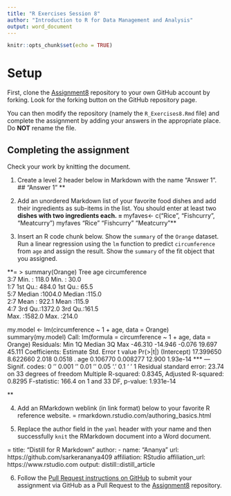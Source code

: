 ```yaml
---
title: "R Exercises Session 8"
author: "Introduction to R for Data Management and Analysis"
output: word_document
---
```


```r
knitr::opts_chunk$set(echo = TRUE)
```

# Setup

First, clone the [Assignment8][1] repository to your own GitHub account
by forking. Look for the forking button on the GitHub repository page.

You can then modify the repository (namely the `R_Exercises8.Rmd` file)
and complete the assignment by adding your answers in the appropriate
place. Do **NOT** rename the file.

## Completing the assignment

Check your work by knitting the document.

1. Create a level 2 header below in Markdown with the name "Answer 1".
##  "Answer 1"
**
2. Add an unordered Markdown list of your favorite food dishes and
add their ingredients as sub-items in the list. You should enter at least two**
dishes with two ingredients each.
=
**myfaves<- c("Rice", "Fishcurry", "Meatcurry")
 myfaves
 "Rice" "Fishcurry" "Meatcurry"**

3. Insert an R code chunk below. Show the `summary` of the `Orange` dataset.
Run a linear regression using the `lm` function to predict `circumference` from
`age` and assign the result. Show the `summary` of the fit object that you
assigned.

**= 
> summary(Orange)
 Tree       age         circumference  
 3:7   Min.   : 118.0   Min.   : 30.0  
 1:7   1st Qu.: 484.0   1st Qu.: 65.5  
 5:7   Median :1004.0   Median :115.0  
 2:7   Mean   : 922.1   Mean   :115.9  
 4:7   3rd Qu.:1372.0   3rd Qu.:161.5  
       Max.   :1582.0   Max.   :214.0  
       
       
my.model <- lm(circumference ~ 1 + age, data = Orange) summary(my.model)
Call: lm(formula = circumference ~ 1 + age, data = Orange)
Residuals: Min 1Q Median 3Q Max -46.310 -14.946 -0.076 19.697 45.111
Coefficients: Estimate Std. Error t value Pr(>|t|)
(Intercept) 17.399650 8.622660 2.018 0.0518 .
age 0.106770 0.008277 12.900 1.93e-14 *** — Signif. codes: 0 ‘’ 0.001 ‘’ 0.01 ‘’ 0.05 ‘.’ 0.1 ‘ ’ 1
Residual standard error: 23.74 on 33 degrees of freedom Multiple R-squared: 0.8345,
Adjusted R-squared: 0.8295 F-statistic: 166.4 on 1 and 33 DF, p-value: 1.931e-14

**

4. Add an RMarkdown weblink (in link format) below to your favorite R reference
website.
=
rmarkdown.rstudio.com/authoring_basics.html 



5. Replace the author field in the `yaml` header with your name and then
successfully `knit` the RMarkdown document into a Word document.

=
title: "Distill for R Markdown"
author:
  - name: "Ananya"
    url: https://github.com/sarkerananya409
    affiliation: RStudio
    affiliation_url: https://www.rstudio.com
output: distill::distill_article


6. Follow the [Pull Request instructions on GitHub](https://help.github.com/en/github/collaborating-with-issues-and-pull-requests/creating-a-pull-request-from-a-fork)
to submit your assignment via GitHub as a Pull Request to the [Assignment8][1]
repository.

[1]: https://github.com/CUNYSPHCode/Assignment8

